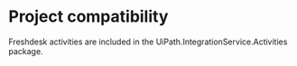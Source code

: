 ﻿# Project compatibility

Freshdesk activities are included in the
                UiPath.IntegrationService.Activities package.




|  |
| ---
